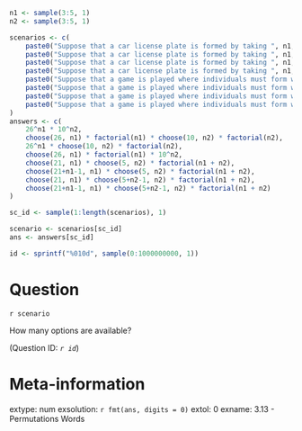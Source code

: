 ```r

n1 <- sample(3:5, 1)
n2 <- sample(3:5, 1)

scenarios <- c(
    paste0("Suppose that a car license plate is formed by taking ", n1, " letters (total of 26) followed by ", n2, " numbers (total of 10). There can be repeats."),
    paste0("Suppose that a car license plate is formed by taking ", n1, " letters (total of 26) followed by ", n2, " numbers (total of 10). There are no repeats permitted."),
    paste0("Suppose that a car license plate is formed by taking ", n1, " letters (total of 26) followed by ", n2, " numbers (total of 10). The letters may repeat, but not the numbers."),
    paste0("Suppose that a car license plate is formed by taking ", n1, " letters (total of 26) followed by ", n2, " numbers (total of 10). The numbers may repeat, but not the letters."),
    paste0("Suppose that a game is played where individuals must form words (which are strings of letters, whether or not they have a meaning). In one particular round, a player must form a word involving ", n1, " consonants (total of 21 to select), and ", n2, " vowels (total of 5 to select). The word cannot repeat any letters."),
    paste0("Suppose that a game is played where individuals must form words (which are strings of letters, whether or not they have a meaning). In one particular round, a player must form a word involving ", n1, " consonants (total of 21 to select), and ", n2, " vowels (total of 5 to select). The word can repeat consonants, but not vowels."),
    paste0("Suppose that a game is played where individuals must form words (which are strings of letters, whether or not they have a meaning). In one particular round, a player must form a word involving ", n1, " consonants (total of 21 to select), and ", n2, " vowels (total of 5 to select). The word cannot repeat consonants, but it can repeat vowels."),
    paste0("Suppose that a game is played where individuals must form words (which are strings of letters, whether or not they have a meaning). In one particular round, a player must form a word involving ", n1, " consonants (total of 21 to select), and ", n2, " vowels (total of 5 to select). The word can repeat letters.")
)
answers <- c(
    26^n1 * 10^n2,
    choose(26, n1) * factorial(n1) * choose(10, n2) * factorial(n2),
    26^n1 * choose(10, n2) * factorial(n2),
    choose(26, n1) * factorial(n1) * 10^n2,
    choose(21, n1) * choose(5, n2) * factorial(n1 + n2),
    choose(21+n1-1, n1) * choose(5, n2) * factorial(n1 + n2),
    choose(21, n1) * choose(5+n2-1, n2) * factorial(n1 + n2),
    choose(21+n1-1, n1) * choose(5+n2-1, n2) * factorial(n1 + n2)
)

sc_id <- sample(1:length(scenarios), 1)

scenario <- scenarios[sc_id]
ans <- answers[sc_id]

id <- sprintf("%010d", sample(0:1000000000, 1))
```

Question
========
`r scenario`

How many options are available? 

(Question ID: *`r id`*)

Meta-information
================
extype: num
exsolution: `r fmt(ans, digits = 0)`
extol: 0
exname: 3.13 - Permutations Words